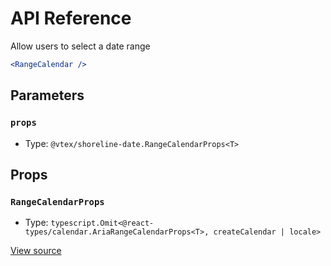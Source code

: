 # API Reference

Allow users to select a date range

```jsx
<RangeCalendar />
```

## Parameters

### `props`

- Type: `@vtex/shoreline-date.RangeCalendarProps<T>`

## Props

### `RangeCalendarProps`

- Type: `typescript.Omit<@react-types/calendar.AriaRangeCalendarProps<T>, createCalendar | locale>`

[View source](https://github.com/vtex/shoreline/blob/63b42ee26/packages/date/src/range-calendar/range-calendar.tsx#L22)
